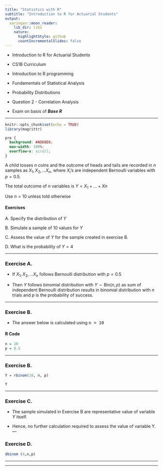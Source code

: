 ```yaml
---
title: "Statistics with R"
subtitle: "Introduction to R for Actuarial Students"
output:
  xaringan::moon_reader:
    lib_dir: libs
    nature:
      highlightStyle: github
      countIncrementalSlides: false
---
```


* Introduction to R for Actuarial Students

* CS1B Curriculum

* Introduction to R programming
* Fundamentals of Statistical Analysis
* Probability Distributions

* Question 2 - Correlation Analysis
* Exam on basis of ***Base R***

---


```r
knitr::opts_chunk$set(echo = TRUE)
library(magrittr)
```

```css
pre {
  background: #ADD8E6;
  max-width: 100%;
  overflow-x: scroll;
}
```


A child tosses $n$ coins and the outcome of heads and tails are recorded in $n$ samples as
$X_1, X_2, \ldots X_n$, where $X_i$’s are independent Bernoulli variables with $p = 0.5$. 

The total outcome of $n$ variables is $Y = X_1 +\ldots + Xn$

Use $n=10$ unless told otherwise

#### Exercises 

A. Specify the distribution of $Y$ 

B. Simulate a sample of 10 values for $Y$ 

C. Assess the value of $Y$ for the sample created in exercise B.  

D. What is the probability of $Y = 4$ 

---

### Exercise A.

* If $X_1, X_2, \ldots X_n$ follows Bernoulli distribution with $p = 0.5$ 

* Then $Y$ follows binomial distribution with $Y \sim \text{Bin}(n,p)$ as sum of independent Bernoulli distribution 
results in binomial distribution with $n$ trials and $p$ is the probability of success. 

---

### Exercise B.  


* The answer below is calculated using <tt>n = 10</tt>

#### R Code

```r
n = 10
p = 0.5
```

---

### Exercise B.  

```r
Y = rbinom(10, n, p)

Y
```




---

### Exercise C.
 
* The sample simulated in Exercise B are representative value of variable $Y$ itself. 

* Hence, no further 
calculation required to assess the value of variable Y. 
---

### Exercise D. 

```r
dbinom (4,n,p)
```


---


---